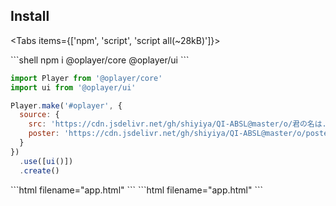 
## Install

<Tabs items={['npm', 'script', 'script all(~28kB)']}>

<Tab>
```shell
npm i @oplayer/core @oplayer/ui
```

```js filename="app.js"
import Player from '@oplayer/core'
import ui from '@oplayer/ui'

Player.make('#oplayer', {
  source: {
    src: 'https://cdn.jsdelivr.net/gh/shiyiya/QI-ABSL@master/o/君の名は.mp4',
    poster: 'https://cdn.jsdelivr.net/gh/shiyiya/QI-ABSL@master/o/poster.png'
  }
})
  .use([ui()])
  .create()
```

</Tab>

<Tab>
```html filename="app.html"
<!-- Includes ui -->
<script src="https://cdn.jsdelivr.net/npm/@oplayer/core@latest/dist/index.ui.js"></script>
<script>
  OPlayer.make('#oplayer', {
    source: {
      src: 'https://cdn.jsdelivr.net/gh/shiyiya/QI-ABSL@master/o/君の名は.mp4',
      poster: 'https://cdn.jsdelivr.net/gh/shiyiya/QI-ABSL@master/o/poster.png'
    }
  })
    .use([OUI()])
    .create()
</script>
```
</Tab>

<Tab>
```html filename="app.html"
<!-- Includes ui & hls & dash & mpegts -->
<!-- Lazy load hls.js dashjs ... -->
<script src="https://cdn.jsdelivr.net/npm/@oplayer/full@latest/dist/index.min.js"></script>
<script>
  OPlayer.make('#oplayer', {
    source: {
      src: 'https://cdn.jsdelivr.net/gh/shiyiya/QI-ABSL@master/o/君の名は.mp4',
      poster: 'https://cdn.jsdelivr.net/gh/shiyiya/QI-ABSL@master/o/poster.png'
    }
  })
    .use([
      OUI(),
      OHls({
        forceHLS: true,

        // lazy load
        library: 'https://cdn.jsdelivr.net/npm/hls.js@0.14.17/dist/hls.min.js'
      }),
      ODash({ library: 'https://cdn.dashjs.org/latest/dash.all.min.js' }),
      OMpegts({ library: 'https://cdn.jsdelivr.net/npm/mpegts.js@latest/dist/mpegts.min.js' }),
    ])
    .create()

</script>
```
</Tab>

</Tabs>
